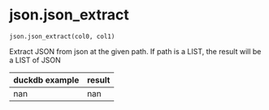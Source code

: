 # json.json_extract { #duckops.json.json_extract }

`json.json_extract(col0, col1)`

Extract JSON from json at the given path. If path is a LIST, the result will be a LIST of JSON

| duckdb example | result |
| -------------- | ------ |
| nan | nan |
